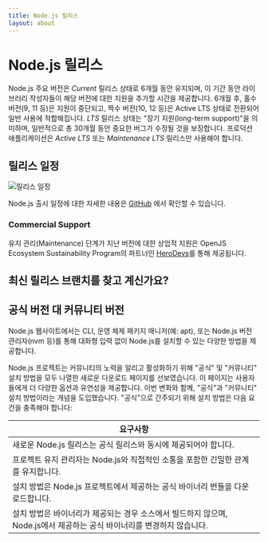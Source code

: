 ```yaml
---
title: Node.js 릴리스
layout: about
---
```


# Node.js 릴리스

Node.js 주요 버전은 _Current_ 릴리스 상태로 6개월 동안 유지되며, 이 기간 동안 라이브러리 작성자들이 해당 버전에 대한 지원을 추가할 시간을 제공합니다.
6개월 후, 홀수 버전(9, 11 등)은 지원이 중단되고, 짝수 버전(10, 12 등)은 Active LTS 상태로 전환되어 일반 사용에 적합해집니다.
_LTS_ 릴리스 상태는 "장기 지원(long-term support)"을 의미하며, 일반적으로 총 30개월 동안 중요한 버그가 수정될 것을 보장합니다.
프로덕션 애플리케이션은 _Active LTS_ 또는 _Maintenance LTS_ 릴리스만 사용해야 합니다.

## 릴리스 일정

![릴리스 일정](https://raw.githubusercontent.com/nodejs/Release/main/schedule.svg?sanitize=true)

Node.js 출시 일정에 대한 자세한 내용은 [GitHub](https://github.com/nodejs/release#release-schedule) 에서 확인할 수 있습니다.

### Commercial Support

유지 관리(Maintenance) 단계가 지난 버전에 대한 상업적 지원은 OpenJS Ecosystem Sustainability Program의 파트너인 [HeroDevs](https://herodevs.com/)를 통해 제공됩니다.

## 최신 릴리스 브랜치를 찾고 계신가요?

<DownloadReleasesTable />

## 공식 버전 대 커뮤니티 버전

Node.js 웹사이트에서는 CLI, 운영 체제 패키지 매니저(예: apt), 또는 Node.js 버전 관리자(nvm 등)를 통해 대화형 입력 없이 Node.js를 설치할 수 있는 다양한 방법을 제공합니다.

Node.js 프로젝트는 커뮤니티의 노력을 알리고 활성화하기 위해 "공식" 및 "커뮤니티" 설치 방법을 모두 나열한 새로운 다운로드 페이지를 선보였습니다. 이 페이지는 사용자들에게 더 다양한 옵션과 유연성을 제공합니다.
이번 변화와 함께, "공식"과 "커뮤니티" 설치 방법이라는 개념을 도입했습니다. "공식"으로 간주되기 위해 설치 방법은 다음 요건을 충족해야 합니다:

| 요구사항                                                                   |
| ---------------------------------------------------------------------- |
| 새로운 Node.js 릴리스는 공식 릴리스와 동시에 제공되어야 합니다.                                |
| 프로젝트 유지 관리자는 Node.js와 직접적인 소통을 포함한 긴밀한 관계를 유지합니다.                      |
| 설치 방법은 Node.js 프로젝트에서 제공하는 공식 바이너리 번들을 다운로드합니다.                        |
| 설치 방법은 바이너리가 제공되는 경우 소스에서 빌드하지 않으며, Node.js에서 제공하는 공식 바이너리를 변경하지 않습니다. |
